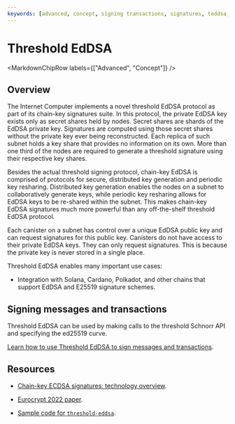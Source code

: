 ```yaml
---
keywords: [advanced, concept, signing transactions, signatures, teddsa, chain-key signatures]
---
```



# Threshold EdDSA

<MarkdownChipRow labels={["Advanced", "Concept"]} />

## Overview
The Internet Computer implements a novel threshold EdDSA protocol as part of its chain-key signatures suite. In this protocol, the private EdDSA key exists only as secret shares held by nodes. Secret shares are shards of the EdDSA private key. Signatures are computed using those secret shares without the private key ever being reconstructed. Each replica of such subnet holds a key share that provides no information on its own. More than one third of the nodes are required to generate a threshold signature using their respective key shares.

Besides the actual threshold signing protocol, chain-key EdDSA is comprised of protocols for secure, distributed key generation and periodic key resharing. Distributed key generation enables the nodes on a subnet to collaboratively generate keys, while periodic key resharing allows for EdDSA keys to be re-shared within the subnet. This makes chain-key EdDSA signatures much more powerful than any off-the-shelf threshold EdDSA protocol.

Each canister on a subnet has control over a unique EdDSA public key and can request signatures for this public key. Canisters do not have access to their private EdDSA keys. They can only request signatures. This is because the private key is never stored in a single place.

Threshold EdDSA enables many important use cases:

-   Integration with Solana, Cardano, Polkadot, and other chains that support EdDSA and E25519 signature schemes.

## Signing messages and transactions

Threshold EdDSA can be used by making calls to the threshold Schnorr API and specifying the ed25519 curve.

[Learn how to use Threshold EdDSA to sign messages and transactions](./signing-messages-t-schnorr.mdx).

## Resources
- [Chain-key ECDSA signatures: technology overview](/docs/current/references/t-sigs-how-it-works/).

- [Eurocrypt 2022 paper](https://eprint.iacr.org/2021/1330).

- [Sample code for `threshold-eddsa`](https://github.com/domwoe/schnorr_canister/blob/main/src/lib.rs).

